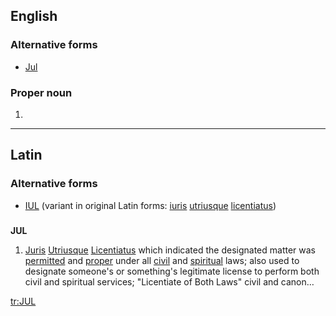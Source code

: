 {{also|júl.}}
==English==

===Alternative forms===
* [[Jul]]

===Proper noun===
{{en-proper noun}}

# {{abbreviation of|July}}

----

==Latin==

===Alternative forms===
* [[IUL]] (variant in original Latin forms: [[iuris]] [[utriusque]] [[licentiatus]])

==={{abbreviation-old|la}}===
'''JUL'''

# [[juris|Juris]] [[utriusque|Utriusque]] [[licentiatus|Licentiatus]] which indicated the designated matter was [[permitted]] and [[proper]] under all [[civil]] and [[spiritual]] laws; also used to designate someone's or something's legitimate license to perform both civil and spiritual services; "Licentiate of Both Laws" civil and canon…

[[tr:JUL]]